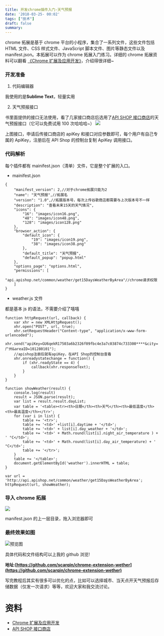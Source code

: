 ```yaml
---
title: 开发chrome插件入门-天气预报
date: '2018-03-25- 00:02'
tags: ["技术"]
draft: false
summary: 
---
```

chrome 拓展是基于 chrome 平台的小程序，集合了一系列文件，这些文件包括 HTML 文件、CSS 样式文件、JavaScript 脚本文件、图片等静态文件以及 manifest.json。本拓展可以作为 chrome 拓展入门练习。详细的 chrome 拓展资料可以翻看 [《Chrome 扩展及应用开发》](http://www.ituring.com.cn/book/1472)，介绍得很详细~

### 开发准备

1. 代码编辑器

我使用的是**Sublime Text**，轻量实用

2. 天气预报接口

书里面提供的接口无法使用，看了几家接口商店后选用了[API SHOP 接口商店](https://www.apishop.net/#/)的天气预报接口（它可以免费试用 100 次哈哈哈~）
![](https://images.scar.site/20220224091930.png)

上图接口，申请后传接口商店的 apiKey 和接口对应参数即可，每个用户有自己专属的 ApiKey，注册后在 API Shop 的控制台复制 ApiKey 调用接口。

### 代码解析

每个插件都有 mainifest.json（清单）文件，它是整个扩展的入口。

- mainifest.json

```
{
    "manifest_version": 2,//对于chrome拓展只能为2
    "name": "天气预报",//拓展名
    "version": "1.0",//拓展版本号，每次上传谷歌商店都需要与上次版本号不一样
    "description": "查看未来15天的天气情况",
    "icons": {
        "16": "images/icon16.png",
        "48": "images/icon48.png",
        "128": "images/icon128.png"
    },
    "browser_action": {
        "default_icon": {
            "19": "images/icon19.png",
            "38": "images/icon38.png"
        },
        "default_title": "天气预报",
        "default_popup": "popup.html"
    },
    "options_page": "options.html",
    "permissions": [
        "api.apishop.net/common/weather/get15DaysWeatherByArea"//chrome请求权限
    ]
}
```

- weather.js 文件

都是基本 js 的语法，不需要介绍了嘻嘻

```
function httpRequest(url, callback) {
    var xhr = new XMLHttpRequest();
    xhr.open("POST", url, true);
    xhr.setRequestHeader("Content-type", "application/x-www-form-urlencoded");
    xhr.send("apiKey=GU6qekR17503a6b2326f09fbc4e3a7c03874c733300****&city=广州&areaID=101280101");
    //apishop注册后就有apiKey，在API Shop的控制台查看
    xhr.onreadystatechange = function() {
        if (xhr.readyState == 4) {
            callback(xhr.responseText);
        }
    }
}

function showWeather(result) {
    console.log(result)
    result = JSON.parse(result);
    var list = result.result.dayList;
    var table = '<table><tr><th>日期</th><th>天气</th><th>最低温度</th><th>最高温度</th></tr>';
    for (var i in list) {
        table += '<tr>';
        table += '<td>' +list[i].daytime + '</td>';
        table += '<td>' + list[i].day_weather + '</td>';
        table += '<td>' + Math.round(list[i].night_air_temperature ) + ' °C</td>';
        table += '<td>' + Math.round(list[i].day_air_temperature) + ' °C</td>';
        table += '</tr>';
    }
    table += '</table>';
    document.getElementById('weather').innerHTML = table;
}

var url = 'http://api.apishop.net/common/weather/get15DaysWeatherByArea';
httpRequest(url, showWeather);

```

### 导入 chrome 拓展

![](https://images.scar.site/20220224091948.png)

manifest.json 的上一层目录，拖入浏览器即可

### 最终效果如图

![预览图](https://images.scar.site/20220224092000.png)

具体代码和文件结构可以上我的 github 浏览!

**地址:[https://github.com/scarqin/chrome-extension-wether](https://github.com/scarqin/chrome-extension-wether)**

写完教程后其实有很多可以优化的点，比如可以选择城市、当天点开天气预报后存储数据（仅发一次请求）等等，欢迎大家和我交流讨论。

# 资料

- [Chrome 扩展及应用开发](http://www.ituring.com.cn/book/1472)
- [API SHOP 接口商店](https://www.apishop.net/#/)
